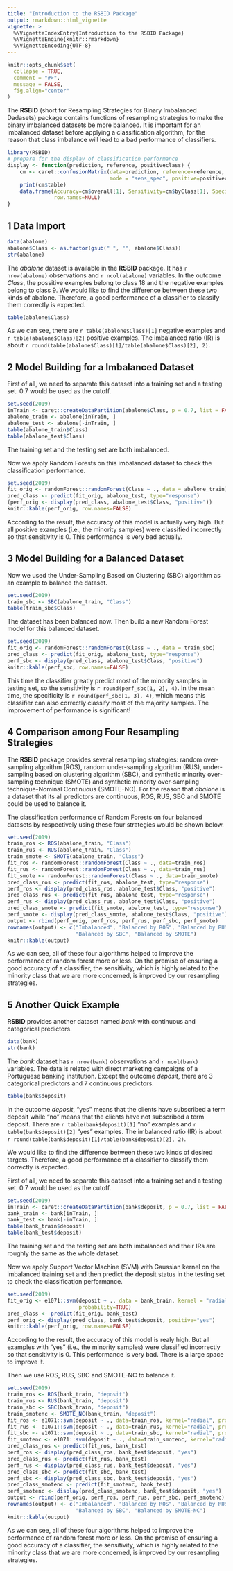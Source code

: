 ```yaml
---
title: "Introduction to the RSBID Package"
output: rmarkdown::html_vignette
vignette: >
  %\VignetteIndexEntry{Introduction to the RSBID Package}
  %\VignetteEngine{knitr::rmarkdown}
  %\VignetteEncoding{UTF-8}
---
```


```r
knitr::opts_chunk$set(
  collapse = TRUE,
  comment = "#>",
  message = FALSE,
  fig.align="center"
)
```

The **RSBID** (short for Resampling Strategies for Binary Imbalanced Dadasets) package contains functions of resampling strategies to make the binary imbalanced datasets be more balanced. It is important for an imbalanced dataset before applying a classification algorithm, for the reason that class imbalance will lead to a bad performance of classifiers.

```r
library(RSBID)
# prepare for the display of classification performance 
display <- function(prediction, reference, positiveclass) {
    cm <- caret::confusionMatrix(data=prediction, reference=reference,
                                 mode = "sens_spec", positive=positiveclass)
    print(cm$table)
    data.frame(Accuracy=cm$overall[1], Sensitivity=cm$byClass[1], Specificity=cm$byClass[2],
               row.names=NULL)
}
```

## 1 Data Import

```r
data(abalone)
abalone$Class <- as.factor(gsub(" ", "", abalone$Class))
str(abalone)
```

The *abalone* dataset is available in the **RSBID** package. It has `r nrow(abalone)` observations and `r ncol(abalone)` variables. In the outcome *Class*, the possitive examples belong to class 18 and the negative examples belong to class 9. We would like to find the difference between these two kinds of abalone. Therefore, a good performance of a classifier to classify them correctly is expected.

```r
table(abalone$Class)
```

As we can see, there are `r table(abalone$Class)[1]` negative examples and `r table(abalone$Class)[2]` positive examples. The imbalanced ratio (IR) is about `r round(table(abalone$Class)[1]/table(abalone$Class)[2], 2)`. 

## 2 Model Building for a Imbalanced Dataset

First of all, we need to separate this dataset into a training set and a testing set. 0.7 would be used as the cutoff.

```r
set.seed(2019)
inTrain <- caret::createDataPartition(abalone$Class, p = 0.7, list = FALSE)
abalone_train <- abalone[inTrain, ]
abalone_test <- abalone[-inTrain, ]
table(abalone_train$Class)
table(abalone_test$Class)
```

The training set and the testing set are both imbalanced.

Now we apply Random Forests on this imbalanced dataset to check the classification performance.

```r
set.seed(2019)
fit_orig <- randomForest::randomForest(Class ~ ., data = abalone_train)
pred_class <- predict(fit_orig, abalone_test, type="response")
(perf_orig <- display(pred_class, abalone_test$Class, "positive"))
knitr::kable(perf_orig, row.names=FALSE)
```

According to the result, the accuracy of this model is actually very high. But all positive examples (i.e., the minority samples) were classified incorrectly so that sensitivity is 0. This performance is very bad actually.

## 3 Model Building for a Balanced Dataset

Now we used the Under-Sampling Based on Clustering (SBC) algorithm as an example to balance the dataset.

```r
set.seed(2019)
train_sbc <- SBC(abalone_train, "Class")
table(train_sbc$Class)
```

The dataset has been balanced now. Then build a new Random Forest model for this balanced dataset.

```r
set.seed(2019)
fit_orig <- randomForest::randomForest(Class ~ ., data = train_sbc)
pred_class <- predict(fit_orig, abalone_test, type="response")
perf_sbc <- display(pred_class, abalone_test$Class, "positive")
knitr::kable(perf_sbc, row.names=FALSE)
```

This time the classifier greatly predict most of the minority samples in testing set, so the sensitivity is `r round(perf_sbc[1, 2], 4)`. In the mean time, the specificity is `r round(perf_sbc[1, 3], 4)`, which means this classifier can also correctly classify most of the majority samples. The improvement of performance is significant!

## 4 Comparison among Four Resampling Strategies

The **RSBID** package provides several resampling strategies: random over-sampling algorithm (ROS), random under-sampling algorithm (RUS), under-sampling based on clustering algorithm (SBC), and synthetic minority over-sampling technique (SMOTE) and synthetic minority over-sampling technique-Nominal Continuous (SMOTE-NC). For the reason that *abalone* is a dataset that its all predictors are continuous, ROS, RUS, SBC and SMOTE could be used to balance it.

The classification performance of Random Forests on four balanced datasets by respectively using these four strategies would be shown below.

```r
set.seed(2019)
train_ros <- ROS(abalone_train, "Class")
train_rus <- RUS(abalone_train, "Class")
train_smote <- SMOTE(abalone_train, "Class")
fit_ros <- randomForest::randomForest(Class ~ ., data=train_ros)
fit_rus <- randomForest::randomForest(Class ~ ., data=train_rus)
fit_smote <- randomForest::randomForest(Class ~ ., data=train_smote)
pred_class_ros <- predict(fit_ros, abalone_test, type="response")
perf_ros <- display(pred_class_ros, abalone_test$Class, "positive")  
pred_class_rus <- predict(fit_rus, abalone_test, type="response")
perf_rus <- display(pred_class_rus, abalone_test$Class, "positive")
pred_class_smote <- predict(fit_smote, abalone_test, type="response")
perf_smote <- display(pred_class_smote, abalone_test$Class, "positive")
output <- rbind(perf_orig, perf_ros, perf_rus, perf_sbc, perf_smote)
rownames(output) <- c("Imbalanced", "Balanced by ROS", "Balanced by RUS",
                      "Balanced by SBC", "Balanced by SMOTE")
knitr::kable(output)
```

As we can see, all of these four algorithms helped to improve the performance of random forest more or less. On the premise of ensuring a good accuracy of a classifier, the sensitivity, which is highly related to the minority class that we are more concerned, is improved by our resampling strategies.

## 5 Another Quick Example

**RSBID** provides another dataset named *bank* with continuous and categorical predictors.

```r
data(bank)
str(bank)
```

The *bank* dataset has `r nrow(bank)` observations and `r ncol(bank)` variables. The data is related with direct marketing campaigns of a Portuguese banking institution. Except the outcome *deposit*, there are 3 categorical predictors and 7 continuous predictors.

```r
table(bank$deposit)
```

In the outcome *deposit*, "yes" means that the clients have subscribed a term deposit while "no" means that the clients have not subscribed a term deposit. There are `r table(bank$deposit)[1]` "no" examples and `r table(bank$deposit)[2]` "yes" examples. The imbalanced ratio (IR) is about `r round(table(bank$deposit)[1]/table(bank$deposit)[2], 2)`.

We would like to find the difference between these two kinds of desired targets. Therefore, a good performance of a classifier to classify them correctly is expected.

First of all, we need to separate this dataset into a training set and a testing set. 0.7 would be used as the cutoff.

```r
set.seed(2019)
inTrain <- caret::createDataPartition(bank$deposit, p = 0.7, list = FALSE)
bank_train <- bank[inTrain, ]
bank_test <- bank[-inTrain, ]
table(bank_train$deposit)
table(bank_test$deposit)
```

The training set and the testing set are both imbalanced and their IRs are roughly the same as the whole dataset.

Now we apply Support Vector Machine (SVM) with Gaussian kernel on the imbalanced training set and then predict the deposit status in the testing set to check the classification performance.

```r
set.seed(2019)
fit_orig <- e1071::svm(deposit ~ ., data = bank_train, kernel = "radial",
                       probability=TRUE)
pred_class <- predict(fit_orig, bank_test)
perf_orig <- display(pred_class, bank_test$deposit, positive="yes")
knitr::kable(perf_orig, row.names=FALSE)
```

According to the result, the accuracy of this model is realy high. But all examples with "yes" (i.e., the minority samples) were classified incorrectly so that sensitivity is 0. This performance is very bad. There is a large space to improve it.

Then we use ROS, RUS, SBC and SMOTE-NC to balance it.

```r
set.seed(2019)
train_ros <- ROS(bank_train, "deposit")
train_rus <- RUS(bank_train, "deposit")
train_sbc <- SBC(bank_train, "deposit")
train_smotenc <- SMOTE_NC(bank_train, "deposit")
fit_ros <- e1071::svm(deposit ~ ., data=train_ros, kernel="radial", probability=TRUE)
fit_rus <- e1071::svm(deposit ~ ., data=train_rus, kernel="radial", probability=TRUE)
fit_sbc <- e1071::svm(deposit ~ ., data=train_sbc, kernel="radial", probability=TRUE)
fit_smotenc <- e1071::svm(deposit ~ ., data=train_smotenc, kernel="radial", probability=TRUE)
pred_class_ros <- predict(fit_ros, bank_test)
perf_ros <- display(pred_class_ros, bank_test$deposit, "yes")  
pred_class_rus <- predict(fit_rus, bank_test)
perf_rus <- display(pred_class_rus, bank_test$deposit, "yes")
pred_class_sbc <- predict(fit_sbc, bank_test)
perf_sbc <- display(pred_class_sbc, bank_test$deposit, "yes")
pred_class_smotenc <- predict(fit_smotenc, bank_test)
perf_smotenc <- display(pred_class_smotenc, bank_test$deposit, "yes")
output <- rbind(perf_orig, perf_ros, perf_rus, perf_sbc, perf_smotenc)
rownames(output) <- c("Imbalanced", "Balanced by ROS", "Balanced by RUS",
                      "Balanced by SBC", "Balanced by SMOTE-NC")
knitr::kable(output)
```

As we can see, all of these four algorithms helped to improve the performance of random forest more or less. On the premise of ensuring a good accuracy of a classifier, the sensitivity, which is highly related to the minority class that we are more concerned, is improved by our resampling strategies.